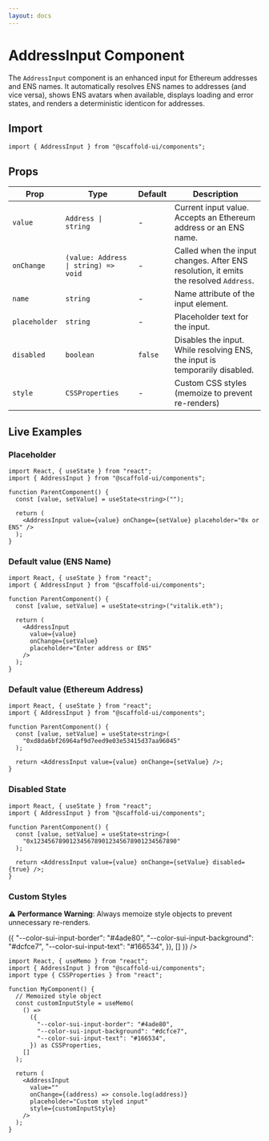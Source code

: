 ```yaml
---
layout: docs
---
```



# AddressInput Component

The `AddressInput` component is an enhanced input for Ethereum addresses and ENS names. It automatically resolves ENS names to addresses (and vice versa), shows ENS avatars when available, displays loading and error states, and renders a deterministic identicon for addresses.

## Import

```tsx
import { AddressInput } from "@scaffold-ui/components";
```

## Props

| Prop          | Type                                 | Default | Description                                                                           |
| ------------- | ------------------------------------ | ------- | ------------------------------------------------------------------------------------- |
| `value`       | `Address \| string`                  | -       | Current input value. Accepts an Ethereum address or an ENS name.                      |
| `onChange`    | `(value: Address \| string) => void` | -       | Called when the input changes. After ENS resolution, it emits the resolved `Address`. |
| `name`        | `string`                             | -       | Name attribute of the input element.                                                  |
| `placeholder` | `string`                             | -       | Placeholder text for the input.                                                       |
| `disabled`    | `boolean`                            | `false` | Disables the input. While resolving ENS, the input is temporarily disabled.           |
| `style`       | `CSSProperties`                      | -       | Custom CSS styles (memoize to prevent re-renders)                                     |

## Live Examples

### Placeholder

<DocsProvider>
  <AddressInputExample placeholder="0x or ENS" />
</DocsProvider>

```tsx
import React, { useState } from "react";
import { AddressInput } from "@scaffold-ui/components";

function ParentComponent() {
  const [value, setValue] = useState<string>("");

  return (
    <AddressInput value={value} onChange={setValue} placeholder="0x or ENS" />
  );
}
```

### Default value (ENS Name)

<DocsProvider>
  <AddressInputExample
    initialValue="vitalik.eth"
    placeholder="Enter address or ENS"
  />
</DocsProvider>

```tsx
import React, { useState } from "react";
import { AddressInput } from "@scaffold-ui/components";

function ParentComponent() {
  const [value, setValue] = useState<string>("vitalik.eth");

  return (
    <AddressInput
      value={value}
      onChange={setValue}
      placeholder="Enter address or ENS"
    />
  );
}
```

### Default value (Ethereum Address)

<DocsProvider>
  <AddressInputExample initialValue="0xd8da6bf26964af9d7eed9e03e53415d37aa96045" />
</DocsProvider>

```tsx
import React, { useState } from "react";
import { AddressInput } from "@scaffold-ui/components";

function ParentComponent() {
  const [value, setValue] = useState<string>(
    "0xd8da6bf26964af9d7eed9e03e53415d37aa96045"
  );

  return <AddressInput value={value} onChange={setValue} />;
}
```

### Disabled State

<DocsProvider>
  <AddressInputExample
    initialValue="0x1234567890123456789012345678901234567890"
    disabled={true}
  />
</DocsProvider>

```tsx
import React, { useState } from "react";
import { AddressInput } from "@scaffold-ui/components";

function ParentComponent() {
  const [value, setValue] = useState<string>(
    "0x1234567890123456789012345678901234567890"
  );

  return <AddressInput value={value} onChange={setValue} disabled={true} />;
}
```

### Custom Styles

⚠️ **Performance Warning**: Always memoize style objects to prevent unnecessary re-renders.

<DocsProvider>
  <AddressInputExample
    placeholder="Custom styled input"
    style={useMemo(
      () => ({
        "--color-sui-input-border": "#4ade80",
        "--color-sui-input-background": "#dcfce7",
        "--color-sui-input-text": "#166534",
      }),
      []
    )}
  />
</DocsProvider>

```tsx
import React, { useMemo } from "react";
import { AddressInput } from "@scaffold-ui/components";
import type { CSSProperties } from "react";

function MyComponent() {
  // Memoized style object
  const customInputStyle = useMemo(
    () =>
      ({
        "--color-sui-input-border": "#4ade80",
        "--color-sui-input-background": "#dcfce7",
        "--color-sui-input-text": "#166534",
      }) as CSSProperties,
    []
  );

  return (
    <AddressInput
      value=""
      onChange={(address) => console.log(address)}
      placeholder="Custom styled input"
      style={customInputStyle}
    />
  );
}
```
